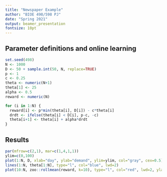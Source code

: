 ```yaml
---
title: "Newspaper Example"
author: "BIOE 498/598 PJ"
date: "Spring 2021"
output: beamer_presentation
fontsize: 10pt
---
```


## Parameter definitions and online learning

```r
set.seed(498)
N <- 1000
D <- 50 + sample.int(50, N, replace=TRUE)
p <- 1
c <- 0.25
theta <- numeric(N+1)
theta[1] <- 25
alpha <- 0.5
reward <- numeric(N)

for (i in 1:N) {
  reward[i] <- p*min(theta[i], D[i]) - c*theta[i]
  drdt <- ifelse(theta[i] < D[i], p-c, -c)
  theta[i+1] <- theta[i] + alpha*drdt
}
```

## Results

```r
par(mfrow=c(2,1), mar=c(1,4,1,1))
ylim=c(0,100)
plot(1:N, D, xlab="day", ylab="demand", ylim=ylim, col="gray", cex=0.5)
lines(1:N, theta[1:N], type="l", col="blue", lwd=2)
plot(10:N, zoo::rollmean(reward, k=10), type="l", col="red", lwd=2, ylab="10-day reward")
```